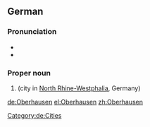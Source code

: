 ==German==
{{wikipedia}}
{{wikipedia|lang=de}}
===Pronunciation===
* {{IPA|lang=de|/ˈoːbɐhaʊzən/}}
* {{audio|De-Oberhausen.ogg|Audio|lang=de}}

===Proper noun===
{{de-proper noun}}

# {{l|en|Oberhausen}} (city in [[North Rhine-Westphalia]], Germany)

[[Category:de:Cities]]

[[de:Oberhausen]]
[[el:Oberhausen]]
[[zh:Oberhausen]]